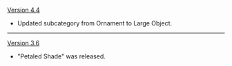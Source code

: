 {{Change History/Header}}
[[Version 4.4]]
* Updated subcategory from Ornament to Large Object.
----
[[Version 3.6]]
* "Petaled Shade" was released.